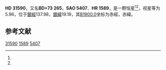 {{Starbox begin
| name = HD 31590
}}
{{Starbox observe
| epoch = [[J2000.0|J2000.0]]
| constell = {{星座名待查}}<ref name=SIMBAD>{{cite web
 | url=http://simbad.u-strasbg.fr/simbad/sim-id?Ident=HR+1589
 | title=Pulsating variable Star
 | publisher=Centre de Données astronomiques de Strasbourg
 | work=SIMBAD
 | accessdate=2012-07-13
 | archive-date=2016-03-16
 | archive-url=https://web.archive.org/web/20160316211057/http://simbad.u-strasbg.fr/simbad/sim-id?Ident=HR+1589
 | dead-url=no
 }}</ref><ref name=DATA>{{cite web
 | url=http://vizier.u-strasbg.fr/viz-bin/VizieR-5?-out.add=.&-source=5050&-corr=PK=HR&-out.max=9999&HR=1589
 | title=VizieR Detailed Page
 | accessdate=2012-07-13
 | archive-date=2016-03-05
 | archive-url=https://web.archive.org/web/20160305050847/http://vizier.u-strasbg.fr/viz-bin/VizieR-5?-out.add=.&-source=5050&-corr=PK=HR&-out.max=9999&HR=1589
 | dead-url=no
 }}</ref>
| 星官 = 
| ra = {{RA|5|4|39.8}}<ref name=SIMBAD /><ref name=DATA />
| dec = {{DEC|+74|4|1}}<ref name=SIMBAD /><ref name=DATA />
| appmag_v = 5.96<ref name=SIMBAD /><ref name=DATA />
}}
{{Starbox character
| class = A1V<ref name=SIMBAD /><ref name=DATA />
| b-v = <ref name=SIMBAD /><ref name=DATA />
| u-b = <ref name=SIMBAD /><ref name=DATA />
| r-i = <ref name=SIMBAD /><ref name=DATA />
| variable = 
}}
{{Starbox astrometry
| radial_v = 
| prop_mo_ra = -9
| parallax = 0.01
| p_error =
}}
{{Starbox catalog
| names =BD+73 265，[[SAO星表|SAO]] 5407，[[HD星表|HD]] 31590，[[HR星表|HR]] 1589}}
{{Starbox reference |Simbad=HR+1589}}
{{Starbox end}}

'''HD 31590'''，又名'''BD+73 265'''，'''SAO 5407'''、'''HR 1589'''，是一颗恒星<ref name=SIMBAD /><ref name=DATA />，视星等为5.96，位于[[銀道座標系|銀經]]137.98，[[銀道座標系|銀緯]]19.19，其[[B1900.0|B1900.0]]坐标为赤經{{RA|4|52|3.1}}，赤緯{{DEC|+73|19.19|10}}。

== 参考文献 ==
{{reflist}}

{{star-stub}}

[[Category:HD和HDE天體|31590]]
[[Category:HR天體|1589]]
[[Category:SAO天體|5407]]